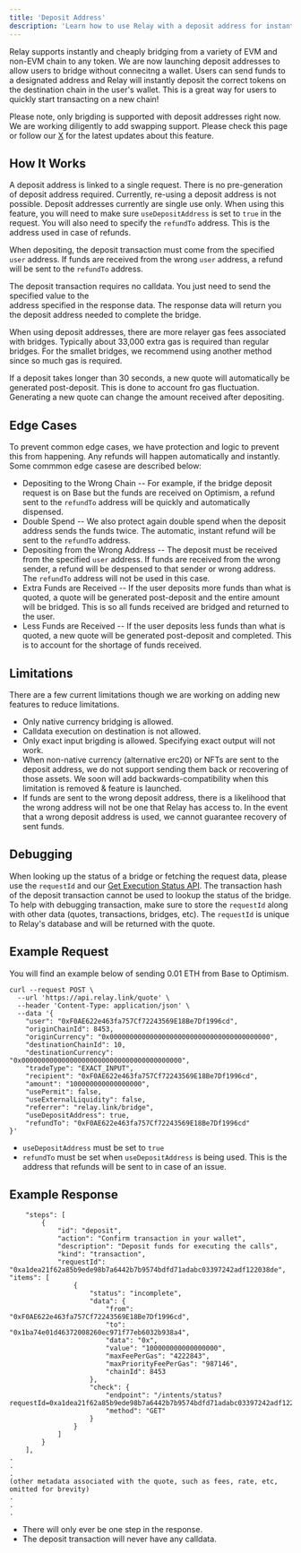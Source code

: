 ```yaml
---
title: 'Deposit Address'
description: 'Learn how to use Relay with a deposit address for instant bridging.'
---
```


Relay supports instantly and cheaply bridging from a variety of EVM and non-EVM chain to any token. 
We are now launching deposit addresses to allow users to bridge without connecitng a wallet. Users can send funds to a designated address 
and Relay will instantly deposit the correct tokens on the destination chain in the user's wallet. This is a great way for users to quickly 
start transacting on a new chain!

Please note, only brigding is supported with deposit addresses right now. We are working diligently to add swapping support. Please check this page 
or follow our [X](https://x.com/relayprotocol) for the latest updates about this feature.

## How It Works

A deposit address is linked to a single request. There is no pre-generation of deposit address 
required. Currently, re-using a deposit address is not possible. Deposit addresses currently are 
single use only. When using this feature, you will need to make sure `useDepositAddress` is set to 
`true` in the request. You will also need to specify the `refundTo` address. This is the address 
used in case of refunds.

When depositing, the deposit transaction must come from the specified `user` address. If funds are 
received from the wrong `user` address, a refund will be sent to the `refundTo` address.

The deposit transaction requires no calldata. You just need to send the specified value to the  
address specified in the response data. The response data will return you the deposit address 
needed to complete the bridge. 

When using deposit addresses, there are more relayer gas fees associated with bridges. Typically about 
33,000 extra gas is required than regular bridges. For the smallet bridges, we recommend 
using another method since so much gas is required.

If a deposit takes longer than 30 seconds, a new quote will automatically be generated post-deposit. 
This is done to account fro gas fluctuation. Generating a new quote can change the amount received 
after depositing.

## Edge Cases

To prevent common edge cases, we have protection and logic to prevent this from happening. Any refunds 
will happen automatically and instantly. Some commmon edge casese are described below:
- Depositing to the Wrong Chain -- For example, if the bridge deposit request is on Base but the funds 
are received on Optimism, a refund sent to the `refundTo` address will be quickly and automatically 
dispensed. 
- Double Spend -- We also protect again double spend when the deposit address sends the funds twice. The automatic, instant 
refund will be sent to the `refundTo` address.
- Depositing from the Wrong Address -- The deposit must be received from the specified `user` address. 
If funds are received from the wrong sender, a refund will be despensed to that sender or wrong address. The 
`refundTo` address will not be used in this case.
- Extra Funds are Received -- If the user deposits more funds than what is quoted, a quote will be 
generated post-deposit and the entire amount will be bridged. This is so all funds received are bridged 
and returned to the user. 
- Less Funds are Received -- If the user deposits less funds than what is quoted, a new quote will be generated 
post-deposit and completed. This is to account for the shortage of funds received.


## Limitations

There are a few current limitations though we are working on adding new features to reduce limitations. 
- Only native currency bridging is allowed.
- Calldata execution on destination is not allowed.
- Only exact input brigding is allowed. Specifying exact output will not work.
- When non-native currency (alternative erc20) or NFTs are sent to the deposit address, we 
do not support sending them back or recovering of those assets. We soon will add backwards-compatibility when 
this limitation is removed & feature is launched.
- If funds are sent to the wrong deposit address, there is a likelihood that the wrong address will not be one that Relay has access to. In the 
event that a wrong deposit address is used, we cannot guarantee recovery of sent funds.

## Debugging

When looking up the status of a bridge or fetching the request data, please use the `requestId` and our [Get Execution Status API](/references/api/get-intents-status-v2).
The transaction hash of the deposit transaction cannot be used to lookup the status of the bridge.
To help with debugging transaction, make sure to store the `requestId` along with other data (quotes, transactions, 
bridges, etc). The `requestId` is unique to Relay's database and will be returned with the quote.


## Example Request
You will find an example below of sending 0.01 ETH from Base to Optimism.

```curl
curl --request POST \
  --url 'https://api.relay.link/quote' \
  --header 'Content-Type: application/json' \
  --data '{
	"user": "0xF0AE622e463fa757Cf72243569E18Be7Df1996cd",
	"originChainId": 8453,
	"originCurrency": "0x0000000000000000000000000000000000000000",
	"destinationChainId": 10,
	"destinationCurrency": "0x0000000000000000000000000000000000000000",
	"tradeType": "EXACT_INPUT",
	"recipient": "0xF0AE622e463fa757Cf72243569E18Be7Df1996cd",
	"amount": "100000000000000000",
	"usePermit": false,
	"useExternalLiquidity": false,
	"referrer": "relay.link/bridge",
	"useDepositAddress": true,
	"refundTo": "0xF0AE622e463fa757Cf72243569E18Be7Df1996cd"
}'
```
- `useDepositAddress` must be set to `true` <br />
- `refundTo` must be set when `useDepositAddress` is being used. 
This is the address that refunds will be sent to in case of an issue.

## Example Response

```curl
	"steps": [
		{
			"id": "deposit",
			"action": "Confirm transaction in your wallet",
			"description": "Deposit funds for executing the calls",
			"kind": "transaction",
			"requestId": "0xa1dea21f62a85b9ede98b7a6442b7b9574bdfd71adabc03397242adf122038de",
"items": [
				{
					"status": "incomplete",
					"data": {
						"from": "0xF0AE622e463fa757Cf72243569E18Be7Df1996cd",
						"to": "0x1ba74e01d46372008260ec971f77eb6032b938a4",
						"data": "0x",
						"value": "100000000000000000",
						"maxFeePerGas": "4222843",
						"maxPriorityFeePerGas": "987146",
						"chainId": 8453
					},
					"check": {
						"endpoint": "/intents/status?requestId=0xa1dea21f62a85b9ede98b7a6442b7b9574bdfd71adabc03397242adf122038de",
						"method": "GET"
					}
				}
			]
		}
	],
.
.
.
(other metadata associated with the quote, such as fees, rate, etc, omitted for brevity)
.
.
.
```
- There will only ever be one step in the response.
- The deposit transaction will never have any calldata.
